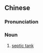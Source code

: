 {{also|化粪池}}
==Chinese==
{{zh-forms|s=化粪池}}

===Pronunciation===
{{zh-pron
|m=huàfènchí
|mn=hòa-hùn-tî
|cat=n
}}

===Noun===
{{zh-noun}}

# [[septic tank]]